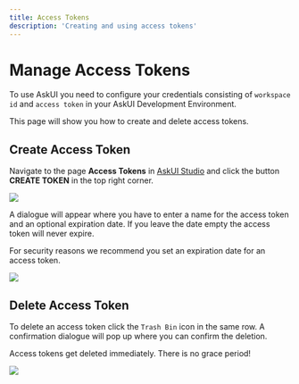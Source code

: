 ```yaml
---
title: Access Tokens
description: 'Creating and using access tokens'
---
```


# Manage Access Tokens
To use AskUI you need to configure your credentials consisting of `workspace id` and `access token` in your AskUI Development Environment.

This page will show you how to create and delete access tokens.

## Create Access Token
Navigate to the page **Access Tokens** in [AskUI Studio](https://app.askui.com) and click the button **CREATE TOKEN** in the top right corner.

![](./images/workspace-create-access-token-start.png)

A dialogue will appear where you have to enter a name for the access token and an optional expiration date. If you leave the date empty the access token will never expire.

<Warning>For security reasons we recommend you set an expiration date for an access token.</Warning>

![](./images/workspace-create-access-token-dialogue.png)

## Delete Access Token
To delete an access token click the `Trash Bin` icon in the same row. A confirmation dialogue will pop up where you can confirm the deletion.

<Warning>Access tokens get deleted immediately. There is no grace period!</Warning>

![](./images/workspace-delete-access-token.png)